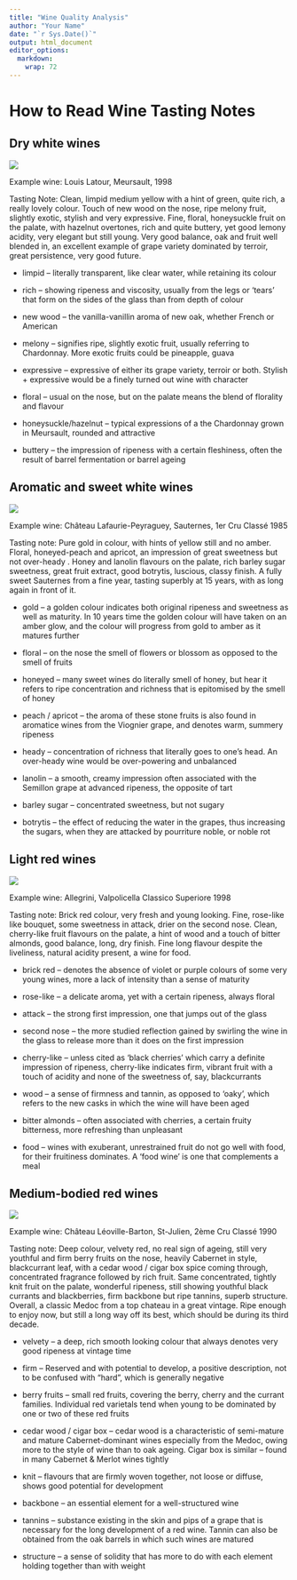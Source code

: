 ```yaml
---
title: "Wine Quality Analysis"
author: "Your Name"
date: "`r Sys.Date()`"
output: html_document
editor_options: 
  markdown: 
    wrap: 72
---
```


# How to Read Wine Tasting Notes

## Dry white wines

![](images/Dry-white-wine-tasting-note-graphic.jpg)

Example wine: Louis Latour, Meursault, 1998

Tasting Note: Clean, limpid medium yellow with a hint of green, quite
rich, a really lovely colour. Touch of new wood on the nose, ripe melony
fruit, slightly exotic, stylish and very expressive. Fine, floral,
honeysuckle fruit on the palate, with hazelnut overtones, rich and quite
buttery, yet good lemony acidity, very elegant but still young. Very
good balance, oak and fruit well blended in, an excellent example of
grape variety dominated by terroir, great persistence, very good future.

-   limpid – literally transparent, like clear water, while retaining
    its colour

-   rich – showing ripeness and viscosity, usually from the legs or
    ‘tears’ that form on the sides of the glass than from depth of
    colour

-   new wood – the vanilla-vanillin aroma of new oak, whether French or
    American

-   melony – signifies ripe, slightly exotic fruit, usually referring to
    Chardonnay. More exotic fruits could be pineapple, guava

-   expressive – expressive of either its grape variety, terroir or
    both. Stylish + expressive would be a finely turned out wine with
    character

-   floral – usual on the nose, but on the palate means the blend of
    florality and flavour

-   honeysuckle/hazelnut – typical expressions of a the Chardonnay grown
    in Meursault, rounded and attractive

-   buttery – the impression of ripeness with a certain fleshiness,
    often the result of barrel fermentation or barrel ageing

## Aromatic and sweet white wines

![](images/sweet-wine-tasting-note-graphic.jpg)

Example wine: Château Lafaurie-Peyraguey, Sauternes, 1er Cru Classé 1985

Tasting note: Pure gold in colour, with hints of yellow still and no
amber. Floral, honeyed-peach and apricot, an impression of great
sweetness but not over-heady . Honey and lanolin flavours on the palate,
rich barley sugar sweetness, great fruit extract, good botrytis,
luscious, classy finish. A fully sweet Sauternes from a fine year,
tasting superbly at 15 years, with as long again in front of it.

-   gold – a golden colour indicates both original ripeness and
    sweetness as well as maturity. In 10 years time the golden colour
    will have taken on an amber glow, and the colour will progress from
    gold to amber as it matures further

-   floral – on the nose the smell of flowers or blossom as opposed to
    the smell of fruits

-   honeyed – many sweet wines do literally smell of honey, but hear it
    refers to ripe concentration and richness that is epitomised by the
    smell of honey

-   peach / apricot – the aroma of these stone fruits is also found in
    aromatice wines from the Viognier grape, and denotes warm, summery
    ripeness

-   heady – concentration of richness that literally goes to one’s head.
    An over-heady wine would be over-powering and unbalanced

-   lanolin – a smooth, creamy impression often associated with the
    Semillon grape at advanced ripeness, the opposite of tart

-   barley sugar – concentrated sweetness, but not sugary

-   botrytis – the effect of reducing the water in the grapes, thus
    increasing the sugars, when they are attacked by pourriture noble,
    or noble rot

## Light red wines

![](images/light-red-wine-tasting-note-graphic.jpg)

Example wine: Allegrini, Valpolicella Classico Superiore 1998

Tasting note: Brick red colour, very fresh and young looking. Fine,
rose-like like bouquet, some sweetness in attack, drier on the second
nose. Clean, cherry-like fruit flavours on the palate, a hint of wood
and a touch of bitter almonds, good balance, long, dry finish. Fine long
flavour despite the liveliness, natural acidity present, a wine for
food.

-   brick red – denotes the absence of violet or purple colours of some
    very young wines, more a lack of intensity than a sense of maturity

-   rose-like – a delicate aroma, yet with a certain ripeness, always
    floral

-   attack – the strong first impression, one that jumps out of the
    glass

-   second nose – the more studied reflection gained by swirling the
    wine in the glass to release more than it does on the first
    impression

-   cherry-like – unless cited as ‘black cherries’ which carry a
    definite impression of ripeness, cherry-like indicates firm, vibrant
    fruit with a touch of acidity and none of the sweetness of, say,
    blackcurrants

-   wood – a sense of firmness and tannin, as opposed to ‘oaky’, which
    refers to the new casks in which the wine will have been aged

-   bitter almonds – often associated with cherries, a certain fruity
    bitterness, more refreshing than unpleasant

-   food – wines with exuberant, unrestrained fruit do not go well with
    food, for their fruitiness dominates. A ‘food wine’ is one that
    complements a meal

## Medium-bodied red wines

![](images/Medium-bodied-red-wine-tasting-note-graphic.jpg)

Example wine: Château Léoville-Barton, St-Julien, 2ème Cru Classé 1990

Tasting note: Deep colour, velvety red, no real sign of ageing, still
very youthful and firm berry fruits on the nose, heavily Cabernet in
style, blackcurrant leaf, with a cedar wood / cigar box spice coming
through, concentrated fragrance followed by rich fruit. Same
concentrated, tightly knit fruit on the palate, wonderful ripeness,
still showing youthful black currants and blackberries, firm backbone
but ripe tannins, superb structure. Overall, a classic Medoc from a top
chateau in a great vintage. Ripe enough to enjoy now, but still a long
way off its best, which should be during its third decade.

-   velvety – a deep, rich smooth looking colour that always denotes
    very good ripeness at vintage time

-   firm – Reserved and with potential to develop, a positive
    description, not to be confused with “hard”, which is generally
    negative

-   berry fruits – small red fruits, covering the berry, cherry and the
    currant families. Individual red varietals tend when young to be
    dominated by one or two of these red fruits

-   cedar wood / cigar box – cedar wood is a characteristic of
    semi-mature and mature Cabernet-dominant wines especially from the
    Medoc, owing more to the style of wine than to oak ageing. Cigar box
    is similar – found in many Cabernet & Merlot wines tightly

-   knit – flavours that are firmly woven together, not loose or
    diffuse, shows good potential for development

-   backbone – an essential element for a well-structured wine

-   tannins – substance existing in the skin and pips of a grape that is
    necessary for the long development of a red wine. Tannin can also be
    obtained from the oak barrels in which such wines are matured

-   structure – a sense of solidity that has more to do with each
    element holding together than with weight
